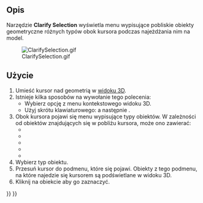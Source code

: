 <languages/>

{{Docnav/pl
|[[Std_Measure/pl|Pomiary]]
|[[Std_UnitsCalculator/pl|Przelicznik jednostek]]
|[[Std_Tools_Menu/pl|Menu Przybory]]
|IconL=Std_Measure.svg
|IconR=Std_UnitsCalculator.svg
|IconC=Freecad.svg
}}

{{GuiCommand/pl
|Name=Std ClarifySelection
|Name/pl=Std: Clarify Selection
|MenuLocation=Przybory → Clarify Selection
|Workbenches=Wszystkie
|Version=1.1
|SeeAlso=[[Selection_View/pl|Widok wyboru]]
}}

<span id="Description"></span>
==Opis==

Narzędzie '''Clarify Selection''' wyświetla menu wypisujące pobliskie obiekty geometryczne różnych typów obok kursora podczas najeżdżania nim na model.

[[File:ClarifySelection.gif]]

<span id="Usage"></span>
==Użycie==

# Umieść kursor nad geometrią w [[3D_View/pl|widoku 3D]].
# Istnieje kilka sposobów na wywołanie tego polecenia:
#* Wybierz opcję {{MenuCommand|Clarify Selection}} z menu kontekstowego widoku 3D.
#* Użyj skrótu klawiaturowego: {{KEY|G}} a następnie {{KEY|G}}.
# Obok kursora pojawi się menu wypisujące typy obiektów. W zależności od obiektów znajdujących się w pobliżu kursora, może ono zawierać:
#* {{MenuCommand|Obiekt}}
#* {{MenuCommand|Ściana}}
#* {{MenuCommand|Krawędź}}
#* {{MenuCommand|Wierzchołek}}
#* {{MenuCommand|Inne}}
# Wybierz typ obiektu.
# Przesuń kursor do podmenu, które się pojawi. Obiekty z tego podmenu, na które najedzie się kursorem są podświetlane w widoku 3D.
# Kliknij na obiekcie aby go zaznaczyć.


{{Docnav/pl
|[[Std_Measure/pl|Pomiary]]
|[[Std_UnitsCalculator/pl|Przelicznik jednostek]]
|[[Std_Tools_Menu/pl|Menu Przybory]]
|IconL=Std_Measure.svg
|IconR=Std_UnitsCalculator.svg
|IconC=Freecad.svg
}}

{{Std_Base_navi{{#translation:}}}}
{{Userdocnavi{{#translation:}}}}